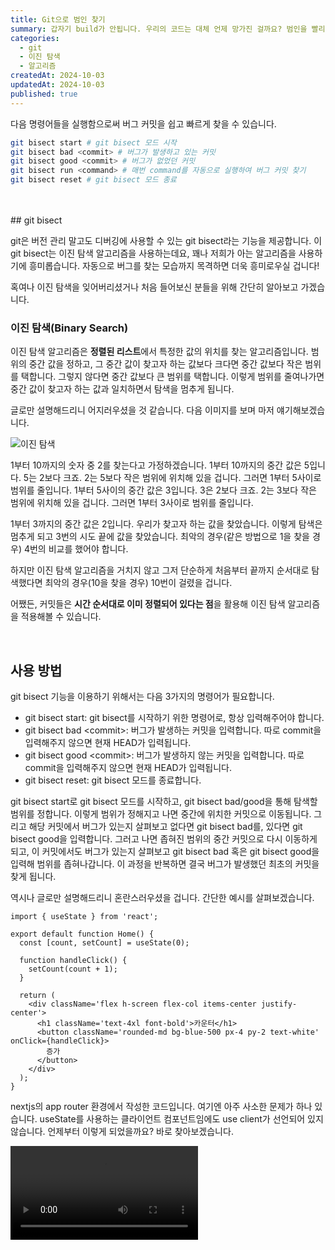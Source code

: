 ```yaml
---
title: Git으로 범인 찾기
summary: 갑자기 build가 안됩니다. 우리의 코드는 대체 언제 망가진 걸까요? 범인을 빨리 색출해봅시다.
categories:
  - git
  - 이진 탐색
  - 알고리즘
createdAt: 2024-10-03
updatedAt: 2024-10-03
published: true
---
```


<Short />
다음 명령어들을 실행함으로써 버그 커밋을 쉽고 빠르게 찾을 수 있습니다.

```bash
git bisect start # git bisect 모드 시작
git bisect bad <commit> # 버그가 발생하고 있는 커밋
git bisect good <commit> # 버그가 없었던 커밋
git bisect run <command> # 매번 command를 자동으로 실행하여 버그 커밋 찾기
git bisect reset # git bisect 모드 종료
```

<br />
<br />

<Long />
## git bisect

git은 버전 관리 말고도 디버깅에 사용할 수 있는 git bisect라는 기능을 제공합니다. 이 git bisect는 이진 탐색 알고리즘을 사용하는데요, 꽤나 저희가 아는 알고리즘을 사용하기에 흥미롭습니다. 자동으로 버그를 찾는 모습까지 목격하면 더욱 흥미로우실 겁니다!

혹여나 이진 탐색을 잊어버리셨거나 처음 들어보신 분들을 위해 간단히 알아보고 가겠습니다.

<MyThought>

### 이진 탐색(Binary Search)

이진 탐색 알고리즘은 **정렬된 리스트**에서 특정한 값의 위치를 찾는 알고리즘입니다. 범위의 중간 값을 정하고, 그 중간 값이 찾고자 하는 값보다 크다면 중간 값보다 작은 범위를 택합니다. 그렇지 않다면 중간 값보다 큰 범위를 택합니다. 이렇게 범위를 줄여나가면 중간 값이 찾고자 하는 값과 일치하면서 탐색을 멈추게 됩니다.

글로만 설명해드리니 어지러우셨을 것 같습니다. 다음 이미지를 보며 마저 얘기해보겠습니다.

<Image src='/images/contents/posts/find-the-culprit-with-git-bisect/binary-search.png' alt='이진 탐색' />

1부터 10까지의 숫자 중 2를 찾는다고 가정하겠습니다. 1부터 10까지의 중간 값은 5입니다. 5는 2보다 크죠. 2는 5보다 작은 범위에 위치해 있을 겁니다. 그러면 1부터 5사이로 범위를 줄입니다. 1부터 5사이의 중간 값은 3입니다. 3은 2보다 크죠. 2는 3보다 작은 범위에 위치해 있을 겁니다. 그러면 1부터 3사이로 범위를 줄입니다.

1부터 3까지의 중간 값은 2입니다. 우리가 찾고자 하는 값을 찾았습니다. 이렇게 탐색은 멈추게 되고 3번의 시도 끝에 값을 찾았습니다. 최악의 경우(같은 방법으로 1을 찾을 경우) 4번의 비교를 했어야 합니다.

하지만 이진 탐색 알고리즘을 거치지 않고 그저 단순하게 처음부터 끝까지 순서대로 탐색했다면 최악의 경우(10을 찾을 경우) 10번이 걸렸을 겁니다.

</MyThought>

어쨌든, 커밋들은 **시간 순서대로 이미 정렬되어 있다는 점**을 활용해 이진 탐색 알고리즘을 적용해볼 수 있습니다.

<br />

## 사용 방법

git bisect 기능을 이용하기 위해서는 다음 3가지의 명령어가 필요합니다.

- git bisect start: git bisect를 시작하기 위한 명령어로, 항상 입력해주어야 합니다.
- git bisect bad &lt;commit&gt;: 버그가 발생하는 커밋을 입력합니다. 따로 commit을 입력해주지 않으면 현재 HEAD가 입력됩니다.
- git bisect good &lt;commit&gt;: 버그가 발생하지 않는 커밋을 입력합니다. 따로 commit을 입력해주지 않으면 현재 HEAD가 입력됩니다.
- git bisect reset: git bisect 모드를 종료합니다.

git bisect start로 git bisect 모드를 시작하고, git bisect bad/good을 통해 탐색할 범위를 정합니다. 이렇게 범위가 정해지고 나면 중간에 위치한 커밋으로 이동됩니다. 그리고 해당 커밋에서 버그가 있는지 살펴보고 없다면 git bisect bad를, 있다면 git bisect good을 입력합니다. 그러고 나면 좁혀진 범위의 중간 커밋으로 다시 이동하게 되고, 이 커밋에서도 버그가 있는지 살펴보고 git bisect bad 혹은 git bisect good을 입력해 범위를 좁혀나갑니다. 이 과정을 반복하면 결국 버그가 발생했던 최초의 커밋을 찾게 됩니다.

역시나 글로만 설명해드리니 혼란스러우셨을 겁니다. 간단한 예시를 살펴보겠습니다.

```tsx
import { useState } from 'react';

export default function Home() {
  const [count, setCount] = useState(0);

  function handleClick() {
    setCount(count + 1);
  }

  return (
    <div className='flex h-screen flex-col items-center justify-center'>
      <h1 className='text-4xl font-bold'>카운터</h1>
      <button className='rounded-md bg-blue-500 px-4 py-2 text-white' onClick={handleClick}>
        증가
      </button>
    </div>
  );
}
```

nextjs의 app router 환경에서 작성한 코드입니다. 여기엔 아주 사소한 문제가 하나 있습니다. useState를 사용하는 클라이언트 컴포넌트임에도 use client가 선언되어 있지 않습니다. 언제부터 이렇게 되었을까요? 바로 찾아보겠습니다.

<Video src='/videos/contents/posts/find-the-culprit-with-git-bisect/git-bisect.mov' controls />

<br />

## 자동화

- git bisect run &lt;command&gt;: 매 탐색 시 command를 실행하여 자동으로 버그 커밋을 찾아나갑니다.

위 예시를 바탕으로 이 git bisect run을 사용해보겠습니다. command로는 pnpm build를 입력해보겠습니다.

<Video src='/videos/contents/posts/find-the-culprit-with-git-bisect/git-bisect-run.mov' controls />

<br />

---

<MyThought>

끝입니다! 커밋을 의미 있는 작은 단위로 매번 잘 쪼개 놓으면 버그 찾기는 더욱 쉬워질 것 같습니다.

*에러, 버그, 문제를 묶어서 버그라고 표현했습니다.

</MyThought>

<br />

## 참고

- [Git으로 버그 찾기](https://git-scm.com/book/ko/v2/Git-%EB%8F%84%EA%B5%AC-Git%EC%9C%BC%EB%A1%9C-%EB%B2%84%EA%B7%B8-%EC%B0%BE%EA%B8%B0)
- [git bisect](https://git-scm.com/docs/git-bisect)
- [팀장님에게 칭찬받기 좋은 Git 꿀팁 2가지](https://yozm.wishket.com/magazine/detail/2545/)
